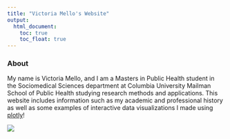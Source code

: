 ```yaml
---
title: "Victoria Mello's Website"
output: 
  html_document:
    toc: true
    toc_float: true
---
```


### About
My name is Victoria Mello, and I am a Masters in Public Health student in the Sociomedical Sciences department at Columbia University Mailman School of Public Health studying research methods and applications. This website includes information such as my academic and professional history as well as some examples of interactive data visualizations I made using [plotly](dashboard.html)!


![](images/gradpic.jpg)
